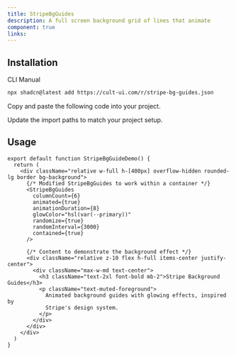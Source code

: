 ```yaml
---
title: StripeBgGuides
description: A full screen background grid of lines that animate
component: true
links:
---
```


<ComponentPreview
  name="stripe-bg-guides-demo"
  className="[&_.preview>[data-orientation=vertical]]:sm:max-w-[70%]"
  description="All variations"
/>

## Installation

<CodeTabs>

<TabsList>
  <TabsTrigger value="cli">CLI</TabsTrigger>
  <TabsTrigger value="manual">Manual</TabsTrigger>
</TabsList>

<TabsContent value="cli">

```bash
npx shadcn@latest add https://cult-ui.com/r/stripe-bg-guides.json
```

</TabsContent>

<TabsContent value="manual">

<Steps>

<Step>Copy and paste the following code into your project.</Step>

<ComponentSource name="stripe-bg-guides" />

<Step>Update the import paths to match your project setup.</Step>

</Steps>

</TabsContent>

</CodeTabs>

## Usage



```tsx
export default function StripeBgGuideDemo() {
  return (
    <div className="relative w-full h-[400px] overflow-hidden rounded-lg border bg-background">
      {/* Modified StripeBgGuides to work within a container */}
      <StripeBgGuides
        columnCount={6}
        animated={true}
        animationDuration={8}
        glowColor="hsl(var(--primary))"
        randomize={true}
        randomInterval={3000}
        contained={true}
      />

      {/* Content to demonstrate the background effect */}
      <div className="relative z-10 flex h-full items-center justify-center">
        <div className="max-w-md text-center">
          <h3 className="text-2xl font-bold mb-2">Stripe Background Guides</h3>
          <p className="text-muted-foreground">
            Animated background guides with glowing effects, inspired by
            Stripe's design system.
          </p>
        </div>
      </div>
    </div>
  )
}
```
